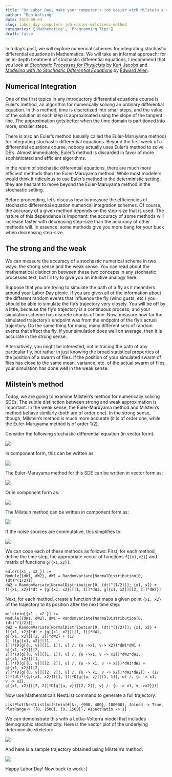 ```yaml
---
title: "On Labor Day, make your computer's job easier with Milstein's method"
author: "Ben Nolting"
date: 2012-09-03
slug: labor-day-computers-job-easier-milstiens-method
categories: ['Mathematica', 'Programming Tips']
draft: false
---
```


In today's post, we will explore numerical schemes for integrating stochastic differential equations in Mathematica. We will take an informal approach; for an in-depth treatment of stochastic differential equations, I recommend that you look at [_Stochastic Processes for Physicists_](https://www.cambridge.org/gb/academic/subjects/physics/theoretical-physics-and-mathematical-physics/stochastic-processes-physicists-understanding-noisy-systems?format=HB&isbn=9780521765428) by [Kurt Jacobs](http://www.physics.umb.edu/Staff/KJacobs.htm) and [_Modeling with Ito Stochastic Differential Equations_](https://www.springer.com/gp/book/9781402059520) by [Edward Allen](http://www.math.ttu.edu/~edallen/).

## Numerical Integration

One of the first topics in any introductory differential equations course is Euler's method, an algorithm for numerically solving an ordinary differential equation. In this method, time is discretized into small steps, and the value of the solution at each step is approximated using the slope of the tangent line. The approximation gets better when the time domain is partitioned into more, smaller steps. 

There is also an Euler's method (usually called the Euler-Maruyama method) for integrating stochastic differential equations. Beyond the first week of a differential equations course, nobody actually uses Euler's method to solve DE's. Almost immediately, Euler's method is discarded in favor of more sophisticated and efficient algorithms. 

In the realm of stochastic differential equations, there are much more efficient methods than the Euler-Maruyama method. While most modelers would think it ridiculous to use Euler's method in the deterministic setting, they are hesitant to move beyond the Euler-Maruyama method in the stochastic setting. 

Before proceeding, let's discuss how to measure the efficiencies of stochastic differential equation numerical integration schemes. Of course, the accuracy of a given method depends on the step-size that is used. The nature of this dependence is important: the accuracy of some methods will increase faster with decreasing step-size than the accuracy of other methods will. In essence, some methods give you more bang for your buck when decreasing step-size.

## The strong and the weak

We can measure the accuracy of a stochastic numerical scheme in two ways: the strong sense and the weak sense. You can read about the mathematical distinction between these two concepts in any stochastic processes text, but I'll try to give you an intuitive analogy here. 

Suppose that you are trying to simulate the path of a fly as it meanders around your Labor Day picnic. If you are given all of the information about the different random events that influence the fly (wind gusts, etc.) you should be able to simulate the fly's trajectory very closely. You will be off by a little, because the fly's trajectory is a continuous process, and your simulation scheme has discrete chunks of time. Now, measure how far the simulated trajectory's endpoint was from the endpoint of the fly's actual trajectory. Do the same thing for many, many different sets of random events that affect the fly. If your simulation does well on average, then it is accurate in the strong sense. 

Alternatively, you might be interested, not in tracing the path of any particular fly, but rather in just knowing the broad statistical properties of the position of a swarm of flies. If the position of your simulated swarm of flies has close to the same mean, variance, etc. of the actual swarm of flies, your simulation has done well in the weak sense.

## Milstein's method

Today, we are going to examine Milstein's method for numerically solving SDEs. The subtle distinction between strong and weak approximation is important. In the weak sense, the Euler-Maruyama method and Milstein's method behave similarly (both are of order one). In the strong sense, though, Milstein's method is much more accurate (it is of order one, while the Euler-Maruyama method is of order 1/2). 

Consider the following stochastic differential equation (in vector form):

![](/img/SDEvec.jpg)

In component form, this can be written as: 

![](/img/SDEcomp.jpg)

The Euler-Maruyama method for this SDE can be written in vector form as: 

![](/img/EMvec.jpg)

Or in component form as: 

![](/img/EMComp.jpg)

The Milstein method can be written in component form as: 

![](/img/milscomp.jpg)

If the noise sources are commutative, this simplifies to: 

![](/img/mils111.jpg)

We can code each of these methods as follows: First, for each method, define the time step, the appropriate vector of functions `f[{x1,x2}]` and matrix of functions `g[{x1,x2}]`. 

```
euler[{x1_, x2_}] :=
Module[{dW1, dW2}, dW1 = RandomVariate[NormalDistribution[0, (dt)^(1/2)]];
dW2 = RandomVariate[NormalDistribution[0, (dt)^(1/2)]]; {x1, x2} +
f[{x1, x2}]*dt + {g[{x1, x2}][[1, 1]]*dW1, g[{x1, x2}][[2, 2]]*dW2}]
```

Next, for each method, create a function that maps a given point `{x1, x2}` of the trajectory to its position after the next time step:

```
milstein[{x1_, x2_}] :=
Module[{dW1, dW2}, dW1 = RandomVariate[NormalDistribution[0, (dt)^(1/2)]];
dW2 = RandomVariate[NormalDistribution[0, (dt)^(1/2)]]; {x1, x2} +
f[{x1, x2}]*dt + {g[{x1, x2}][[1, 1]]*dW1,
g[{x1, x2}][[2, 2]]*dW2} + (1/
2) ({g[{x1, x2}][[1,
1]]*(D[g[{u, v}][[1, 1]], u] /. {u ->x1, v-> x2})*dW1*dW1 +
g[{x1, x2}][[2,
2]]*(D[g[{u, v}][[1, 1]], v] /. {u ->x1, v -> x2})*dW2*dW1,
g[{x1, x2}][[1,
1]]*(D[g[{u, v}][[2, 2]], u] /. {u -> x1, v -> x2})*dW1*dW2 +
g[{x1, x2}][[2,
2]]*(D[g[{u, v}][[2, 2]], v] /. {u -> x1, v -> x2})*dW2*dW2}) - (1/
2)*(dt)*({g[{x1, x2}][[1, 1]]*D[g[{u, v}][[1, 1]], u] /. {u -> x1,
v -> x2},
g[{x1, x2}][[2, 2]]*D[g[{u, v}][[2, 2]], v] /. {u -> x1, v ->x2}})]
```

Now use Mathematica's NestList command to generate a full trajectory:

```
ListPlot[NestList[milstein[#]&;, {900, 400}, 100000], Joined -> True,
PlotRange-> {{0, 2500}, {0, 1500}}, AspectRatio -> 1]
```

We can demonstrate this with a Lotka-Volterra model that includes demographic stochasticity. Here is the vector plot of the underlying deterministic skeleton: 

![](/img/vecplot.jpg)

And here is a sample trajectory obtained using Milstein's method:

![](/img/Millstienplot.jpg)

Happy Labor Day! Now back to work :(
